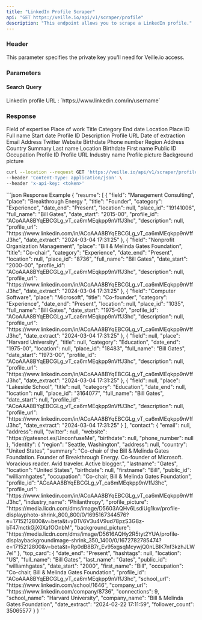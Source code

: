 ```yaml
---
title: "LinkedIn Profile Scraper"
api: "GET https://veille.io/api/v1/scraper/profile"
description: "This endpoint allows you to scrape a LinkedIn profile."
---
```


### Header

<ParamField header="x-api-key" type="string" required={true}>
    This parameter specifies the private key you'll need for Veille.io access.
</ParamField>

### Parameters

#### Search Query

<ParamField query="query" type="string" required={true} placeholder="https://www.linkedin.com/in/williamhgates">
    Linkedin profile URL : `https://www.linkedin.com/in/username`
</ParamField>

### Response

<ResponseField name="Profile" type="object">
    <Expandable title="resume" defaultOpen={false} type="array">
        <ResponseField name="field" type="string">
            Field of expertise
        </ResponseField>
        <ResponseField name="place" type="string">
            Place of work
        </ResponseField>
        <ResponseField name="title" type="string">
            Title
        </ResponseField>
        <ResponseField name="category" type="string">
            Category
        </ResponseField>
        <ResponseField name="date_end" type="string">
            End date
        </ResponseField>
        <ResponseField name="location" type="string">
            Location
        </ResponseField>
        <ResponseField name="place_id" type="string">
            Place ID
        </ResponseField>
        <ResponseField name="full_name" type="string">
            Full name
        </ResponseField>
        <ResponseField name="date_start" type="string">
            Start date
        </ResponseField>
        <ResponseField name="profile_id" type="string">
            Profile ID
        </ResponseField>
        <ResponseField name="description" type="string">
            Description
        </ResponseField>
        <ResponseField name="profile_url" type="string">
            Profile URL
        </ResponseField>
        <ResponseField name="date_extract" type="string">
            Date of extraction
        </ResponseField>
    </Expandable>
    <Expandable title="contact" defaultOpen={false} type="object">
        <ResponseField name="email" type="string">
            Email
        </ResponseField>
        <ResponseField name="address" type="string">
            Address
        </ResponseField>
        <ResponseField name="twitter" type="string">
            Twitter
        </ResponseField>
        <ResponseField name="website" type="string">
            Website
        </ResponseField>
        <ResponseField name="birthdate" type="string">
            Birthdate
        </ResponseField>
        <ResponseField name="phone_number" type="string">
            Phone number
        </ResponseField>
    </Expandable>
    <Expandable title="identity" defaultOpen={false} type="object">
        <ResponseField name="region" type="string">
            Region
        </ResponseField>
        <ResponseField name="address" type="string">
            Address
        </ResponseField>
        <ResponseField name="country" type="string">
            Country
        </ResponseField>
        <ResponseField name="summary" type="string">
            Summary
        </ResponseField>
        <ResponseField name="lastname" type="string">
            Last name
        </ResponseField>
        <ResponseField name="location" type="string">
            Location
        </ResponseField>
        <ResponseField name="birthdate" type="string">
            Birthdate
        </ResponseField>
        <ResponseField name="firstname" type="string">
            First name
        </ResponseField>
        <ResponseField name="public_id" type="string">
            Public ID
        </ResponseField>
        <ResponseField name="occupation" type="string">
            Occupation
        </ResponseField>
        <ResponseField name="profile_id" type="string">
            Profile ID
        </ResponseField>
        <ResponseField name="profile_url" type="string">
            Profile URL
        </ResponseField>
        <ResponseField name="industry_name" type="string">
            Industry name
        </ResponseField>
        <ResponseField name="profile_picture" type="string">
            Profile picture
        </ResponseField>
        <ResponseField name="background_picture" type="string">
            Background picture
        </ResponseField>
    </Expandable>
</ResponseField>

<RequestExample>

```bash Example Request
curl --location --request GET 'https://veille.io/api/v1/scraper/profile?query=https://www.linkedin.com/in/williamhgates' \
--header 'Content-Type: application/json' \
--header 'x-api-key: <token>' 
```

</RequestExample>

<ResponseExample>
```json Response Example
{
    "resume": [
        {
            "field": "Management Consulting",
            "place": "Breakthrough Energy ",
            "title": "Founder",
            "category": "Experience",
            "date_end": "Present",
            "location": null,
            "place_id": "19141006",
            "full_name": "Bill Gates",
            "date_start": "2015-00",
            "profile_id": "ACoAAA8BYqEBCGLg_vT_ca6mMEqkpp9nVffJ3hc",
            "description": null,
            "profile_url": "https://www.linkedin.com/in/ACoAAA8BYqEBCGLg_vT_ca6mMEqkpp9nVffJ3hc",
            "date_extract": "2024-03-04 17:31:25"
        },
        {
            "field": "Nonprofit Organization Management",
            "place": "Bill & Melinda Gates Foundation",
            "title": "Co-chair",
            "category": "Experience",
            "date_end": "Present",
            "location": null,
            "place_id": "8736",
            "full_name": "Bill Gates",
            "date_start": "2000-00",
            "profile_id": "ACoAAA8BYqEBCGLg_vT_ca6mMEqkpp9nVffJ3hc",
            "description": null,
            "profile_url": "https://www.linkedin.com/in/ACoAAA8BYqEBCGLg_vT_ca6mMEqkpp9nVffJ3hc",
            "date_extract": "2024-03-04 17:31:25"
        },
        {
            "field": "Computer Software",
            "place": "Microsoft",
            "title": "Co-founder",
            "category": "Experience",
            "date_end": "Present",
            "location": null,
            "place_id": "1035",
            "full_name": "Bill Gates",
            "date_start": "1975-00",
            "profile_id": "ACoAAA8BYqEBCGLg_vT_ca6mMEqkpp9nVffJ3hc",
            "description": null,
            "profile_url": "https://www.linkedin.com/in/ACoAAA8BYqEBCGLg_vT_ca6mMEqkpp9nVffJ3hc",
            "date_extract": "2024-03-04 17:31:25"
        },
        {
            "field": null,
            "place": "Harvard University",
            "title": null,
            "category": "Education",
            "date_end": "1975-00",
            "location": null,
            "place_id": "18483",
            "full_name": "Bill Gates",
            "date_start": "1973-00",
            "profile_id": "ACoAAA8BYqEBCGLg_vT_ca6mMEqkpp9nVffJ3hc",
            "description": null,
            "profile_url": "https://www.linkedin.com/in/ACoAAA8BYqEBCGLg_vT_ca6mMEqkpp9nVffJ3hc",
            "date_extract": "2024-03-04 17:31:25"
        },
        {
            "field": null,
            "place": "Lakeside School",
            "title": null,
            "category": "Education",
            "date_end": null,
            "location": null,
            "place_id": "3164077",
            "full_name": "Bill Gates",
            "date_start": null,
            "profile_id": "ACoAAA8BYqEBCGLg_vT_ca6mMEqkpp9nVffJ3hc",
            "description": null,
            "profile_url": "https://www.linkedin.com/in/ACoAAA8BYqEBCGLg_vT_ca6mMEqkpp9nVffJ3hc",
            "date_extract": "2024-03-04 17:31:25"
        }
    ],
    "contact": {
        "email": null,
        "address": null,
        "twitter": null,
        "website": "https://gatesnot.es/UnconfuseMe",
        "birthdate": null,
        "phone_number": null
    },
    "identity": {
        "region": "Seattle, Washington",
        "address": null,
        "country": "United States",
        "summary": "Co-chair of the Bill & Melinda Gates Foundation. Founder of Breakthrough Energy. Co-founder of Microsoft. Voracious reader. Avid traveler. Active blogger.",
        "lastname": "Gates",
        "location": "United States",
        "birthdate": null,
        "firstname": "Bill",
        "public_id": "williamhgates",
        "occupation": "Co-chair, Bill & Melinda Gates Foundation",
        "profile_id": "ACoAAA8BYqEBCGLg_vT_ca6mMEqkpp9nVffJ3hc",
        "profile_url": "https://www.linkedin.com/in/ACoAAA8BYqEBCGLg_vT_ca6mMEqkpp9nVffJ3hc",
        "industry_name": "Philanthropy",
        "profile_picture": "https://media.licdn.com/dms/image/D5603AQHv6LsdiUg1kw/profile-displayphoto-shrink_800_800/0/1695167344576?e=1715212800&v=beta&t=yD1V6V3u4V9ud78pzS3G8z-bT47mctkGjX0XafOOnbM",
        "background_picture": "https://media.licdn.com/dms/image/D5616AQHy2R5tyt2YUA/profile-displaybackgroundimage-shrink_350_1400/0/1672782785474?e=1715212800&v=beta&t=Rp0dB8B7r_Ev95xgsqMcywjQ0nLBIK7nf3kzhJLW7eI"
    },
    "top_card": {
        "date_end": "Present",
        "hashtags": null,
        "location": "US",
        "full_name": "Bill Gates",
        "last_name": "Gates",
        "public_id": "williamhgates",
        "date_start": "2000",
        "first_name": "Bill",
        "occupation": "Co-chair, Bill & Melinda Gates Foundation",
        "profile_id": "ACoAAA8BYqEBCGLg_vT_ca6mMEqkpp9nVffJ3hc",
        "school_url": "https://www.linkedin.com/school/1646",
        "company_url": "https://www.linkedin.com/company/8736",
        "connections": 9,
        "school_name": "Harvard University",
        "company_name": "Bill & Melinda Gates Foundation",
        "date_extract": "2024-02-22 17:11:59",
        "follower_count": 35065577
    }
}
```
</ResponseExample>

